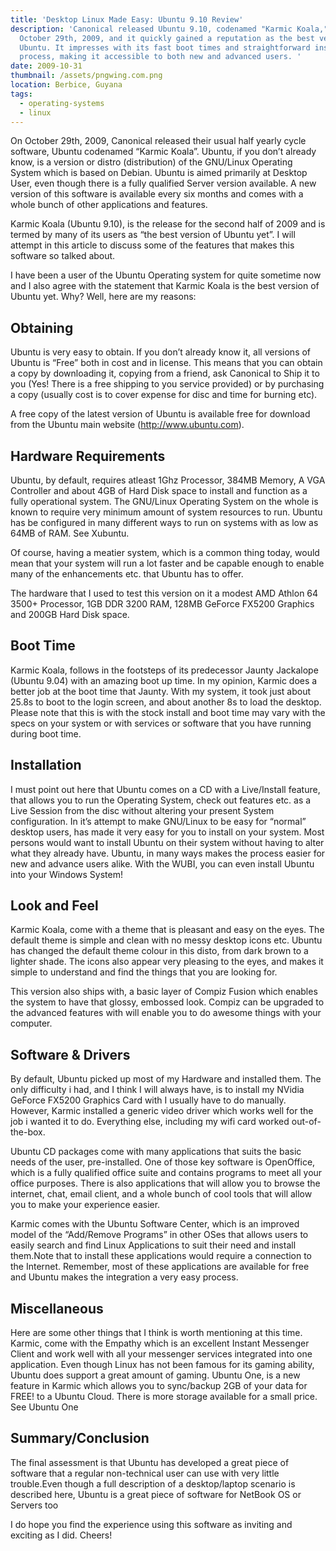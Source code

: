 ```yaml
---
title: 'Desktop Linux Made Easy: Ubuntu 9.10 Review'
description: 'Canonical released Ubuntu 9.10, codenamed "Karmic Koala," on
  October 29th, 2009, and it quickly gained a reputation as the best version of
  Ubuntu. It impresses with its fast boot times and straightforward installation
  process, making it accessible to both new and advanced users. '
date: 2009-10-31
thumbnail: /assets/pngwing.com.png
location: Berbice, Guyana
tags:
  - operating-systems
  - linux
---
```


On October 29th, 2009, Canonical released their usual half yearly cycle software, Ubuntu codenamed “Karmic Koala”. Ubuntu, if you don’t already know, is a version or distro (distribution) of the GNU/Linux Operating System which is based on Debian. Ubuntu is aimed primarily at Desktop User, even though there is a fully qualified Server version available. A new version of this software is available every six months and comes with a whole bunch of other applications and features.

Karmic Koala (Ubuntu 9.10), is the release for the second half of 2009 and is termed by many of its users as “the best version of Ubuntu yet”. I will attempt in this article to discuss some of the features that makes this software so talked about.

I have been a user of the Ubuntu Operating system for quite sometime now and I also agree with the statement that Karmic Koala is the best version of Ubuntu yet. Why? Well, here are my reasons:

## Obtaining

Ubuntu is very easy to obtain. If you don’t already know it, all versions of Ubuntu is “Free” both in cost and in license. This means that you can obtain a copy by downloading it, copying from a friend, ask Canonical to Ship it to you (Yes! There is a free shipping to you service provided) or by purchasing a copy (usually cost is to cover expense for disc and time for burning etc).

A free copy of the latest version of Ubuntu is available free for download from the Ubuntu main website (http://www.ubuntu.com).

## Hardware Requirements

Ubuntu, by default, requires atleast 1Ghz Processor, 384MB Memory, A VGA Controller and about 4GB of Hard Disk space to install and function as a fully operational system. The GNU/Linux Operating System on the whole is known to require very minimum amount of system resources to run. Ubuntu has be configured in many different ways to run on systems with as low as 64MB of RAM. See Xubuntu.

Of course, having a meatier system, which is a common thing today, would mean that your system will run a lot faster and be capable enough to enable many of the enhancements etc. that Ubuntu has to offer.

The hardware that I used to test this version on it a modest AMD Athlon 64 3500+ Processor, 1GB DDR 3200 RAM, 128MB GeForce FX5200 Graphics and 200GB Hard Disk space.

## Boot Time

Karmic Koala, follows in the footsteps of its predecessor Jaunty Jackalope (Ubuntu 9.04) with an amazing boot up time. In my opinion, Karmic does a better job at the boot time that Jaunty. With my system, it took just about 25.8s to boot to the login screen, and about another 8s to load the desktop. Please note that this is with the stock install and boot time may vary with the specs on your system or with services or software that you have running during boot time.

## Installation

I must point out here that Ubuntu comes on a CD with a Live/Install feature, that allows you to run the Operating System, check out features etc. as a Live Session from the disc without altering your present System configuration. In it’s attempt to make GNU/Linux to be easy for “normal” desktop users, has made it very easy for you to install on your system. Most persons would want to install Ubuntu on their system without having to alter what they already have. Ubuntu, in many ways makes the process easier for new and advance users alike. With the WUBI, you can even install Ubuntu into your Windows System!

## Look and Feel

Karmic Koala, come with a theme that is pleasant and easy on the eyes. The default theme is simple and clean with no messy desktop icons etc. Ubuntu has changed the default theme colour in this disto, from dark brown to a lighter shade. The icons also appear very pleasing to the eyes, and makes it simple to understand and find the things that you are looking for.

This version also ships with, a basic layer of Compiz Fusion which enables the system to have that glossy, embossed look. Compiz can be upgraded to the advanced features with will enable you to do awesome things with your computer.

## Software & Drivers

By default, Ubuntu picked up most of my Hardware and installed them. The only difficulty i had, and I think I will always have, is to install my NVidia GeForce FX5200 Graphics Card with I usually have to do manually. However, Karmic installed a generic video driver which works well for the job i wanted it to do. Everything else, including my wifi card worked out-of-the-box.

Ubuntu CD packages come with many applications that suits the basic needs of the user, pre-installed. One of those key software is OpenOffice, which is a fully qualified office suite and contains programs to meet all your office purposes. There is also applications that will allow you to browse the internet, chat, email client, and a whole bunch of cool tools that will allow you to make your experience easier.

Karmic comes with the Ubuntu Software Center, which is an improved model of the “Add/Remove Programs” in other OSes that allows users to easily search and find Linux Applications to suit their need and install them.Note that to install these applications would require a connection to the Internet. Remember, most of these applications are available for free and Ubuntu makes the integration a very easy process.

## Miscellaneous

Here are some other things that I think is worth mentioning at this time. Karmic, come with the Empathy which is an excellent Instant Messenger Client and work well with all your messenger services integrated into one application.
Even though Linux has not been famous for its gaming ability, Ubuntu does support a great amount of gaming.
Ubuntu One, is a new feature in Karmic which allows you to sync/backup 2GB of your data for FREE! to a Ubuntu Cloud. There is more storage available for a small price. See
Ubuntu One

## Summary/Conclusion

The final assessment is that Ubuntu has developed a great piece of software that a regular non-technical user can use with very little trouble.Even though a full description of a desktop/laptop scenario is described here, Ubuntu is a great piece of software for NetBook OS or Servers too

I do hope you find the experience using this software as inviting and exciting as I did. Cheers!
